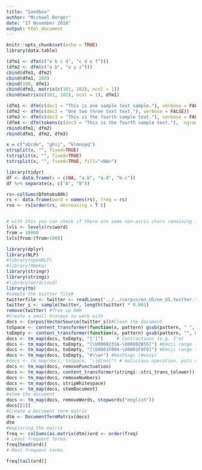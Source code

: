 ```yaml
---
title: "Sandbox"
author: "Michael Berger"
date: "17 November 2018"
output: html_document
---
```


```r
knitr::opts_chunk$set(echo = TRUE)
library(data.table)
```


```r
(dfm1 <- dfm(c("a b c d", "c d e f")))
(dfm2 <- dfm(c("a b", "x y z")))
cbind(dfm1, dfm2)
cbind(dfm1, 100)
cbind(100, dfm1)
cbind(dfm1, matrix(c(101, 102), ncol = 1))
cbind(matrix(c(101, 102), ncol = 1), dfm1)
```


```r
(dfm1 <- dfm(c(doc1 = "This is one sample text sample."), verbose = FALSE))
(dfm2 <- dfm(c(doc2 = "One two three text text."), verbose = FALSE))
(dfm3 <- dfm(c(doc3 = "This is the fourth sample text."), verbose = FALSE))
(dfm4 <- dfm(tokens(c(doc3 = "This is the fourth sample text."),  ngrams = 1:2 ), verbose = FALSE))
rbind(dfm1, dfm2)
rbind(dfm1, dfm2, dfm3)
```

```r
x = c("abcde", "ghij", "klmnopq")
strsplit(x, "", fixed=TRUE)
tstrsplit(x, "", fixed=TRUE)
tstrsplit(x, "", fixed=TRUE, fill="<NA>")
```


```r
library(tidyr)
df <- data.frame(x = c(NA, "a.b", "a.d", "b.c"))
df %>% separate(x, c("A", "B"))
```

```r
rs<-colSums(Dfmtoks80k)
rs <- data.frame(word = names(rs), freq = rs)
rso <- rs[order(rs, decreasing = T )]


# with this you can check if there are some non-ascii chars remaining in dfm like chinese or russian 
lvls <- levels(rs$word)
from = 10000
lvls[from:(from+100)]
```



```r
library(dplyr)         
library(NLP)
#library(openNLP)
#library(RWeka)
library(stringr)
library(stringi)
#library(wordcloud)
library(tm)
#sample the twitter file#
twitterfile <- twitter <- readLines("../../corpus/en_US/en_US.twitter.txt", encoding="UTF-8", skipNul=T) 
twitter_s <- sample(twitter, length(twitter) * 0.001)
remove(twitter) #free up RAM
#Create a small Vcorpus to work with                 
docs <- Corpus(VectorSource(twitter_s))#Clean the document
toSpace <- content_transformer(function(x, pattern) gsub(pattern, " ", x))
toEmpty <- content_transformer(function(x, pattern) gsub(pattern, "", x))
docs <- tm_map(docs, toEmpty, "[']")     # Contractions (e.g. I'm)
docs <- tm_map(docs, toEmpty, "[\U0000231A-\U00002B55]") #Emoji range (e.g. ?)
docs <- tm_map(docs, toEmpty, "[\U0001F004-\U0001F9F0]") #Emoji range (e.g. ??)
docs <- tm_map(docs, toEmpty, "#\\w+") #Hashtags (#easy)
#docs <- tm_map(docs, toSpace, "/|@|nn|") # malicious operation. puts space between each letter
docs <- tm_map(docs, removePunctuation)
docs <- tm_map(docs, content_transformer(stringi::stri_trans_tolower))
docs <- tm_map(docs, removeNumbers)
docs <- tm_map(docs, stripWhitespace)
docs <- tm_map(docs, stemDocument)  
#stem the document
docs <- tm_map(docs, removeWords, stopwords("english"))
docs[[1]]
#Create a Document term matrix 
dtm <- DocumentTermMatrix(docs)
dtm
#exploring the matrix
freq <- colSums(as.matrix(dtm))ord <- order(freq)
# Least frequent terms.
freq[head(ord)]
# Most frequent terms.

freq[tail(ord)]
```

















